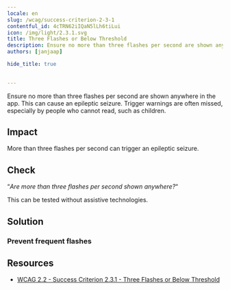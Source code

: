 ```yaml
---
locale: en
slug: /wcag/success-criterion-2-3-1
contentful_id: 4cTRN62iIQaN5lLh6tiLui
icon: /img/light/2.3.1.svg
title: Three Flashes or Below Threshold
description: Ensure no more than three flashes per second are shown anywhere in the app.
authors: [janjaap]

hide_title: true

	
---
```


<Hero
  title="Three Flashes or Below Threshold"
  icon="/img/light/2.3.1.svg"
  prefix="Success Criterion 2.3.1"
  suffix="Level A"
/>

Ensure no more than three flashes per second are shown anywhere in the app. This can cause an epileptic seizure. Trigger warnings are often missed, especially by people who cannot read, such as children.

## Impact

More than three flashes per second can trigger an epileptic seizure.

## Check

“*Are more than three flashes per second shown anywhere?*“

This can be tested without assistive technologies.

## Solution

### Prevent frequent flashes

<CodeSample id="screen-flashes" locale="en"/>

## Resources

- [WCAG 2.2 - Success Criterion 2.3.1 - Three Flashes or Below Threshold](https://www.w3.org/TR/WCAG22/#three-flashes-or-below-threshold)